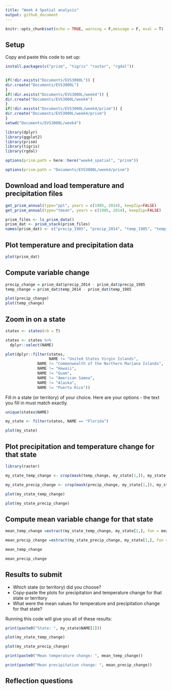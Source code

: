 ```yaml
---
title: "Week 4 Spatial analysis"
output: github_document
---
```


```r
knitr::opts_chunk$set(echo = TRUE, warning = F,message = F, eval = T)
```

## Setup

Copy and paste this code to set up:

```r
install.packages(c("prism", "tigris" "raster", "rgdal"))


if(!dir.exists("Documents/EVS3000L")) {
dir.create("Documents/EVS3000L")
}
if(!dir.exists("Documents/EVS3000L/week4")) {
dir.create("Documents/EVS3000L/week4")
}
if(!dir.exists("Documents/EVS3000L/week4/prism")) {
dir.create("Documents/EVS3000L/week4/prism")
}
setwd("Documents/EVS3000L/week4")

```

```r
library(dplyr)
library(ggplot2)
library(prism)
library(tigris)
library(rgdal)
```

```r
options(prism.path = here::here("week4_spatial", "prism"))
```

```r
options(prism.path = "Documents/EVS3000L/week4/prism")
```

## Download and load temperature and precipitation files

```r
get_prism_annual(type="ppt", years = c(1985, 2014), keepZip=FALSE)
get_prism_annual(type="tmean", years = c(1985, 2014), keepZip=FALSE)
```

```r
prism_files <- ls_prism_data()
prism_dat <- prism_stack(prism_files)
names(prism_dat) <- c("precip_1985", "precip_2014", "temp_1985", "temp_2014")

```

## Plot temperature and precipitation data

```r

plot(prism_dat)

```

## Compute variable change

```r

precip_change = prism_dat$precip_2014 - prism_dat$precip_1985
temp_change = prism_dat$temp_2014 - prism_dat$temp_1985

plot(precip_change)
plot(temp_change)

```

## Zoom in on a state


```r
states <- states(cb = T)

states <- states %>%
  dplyr::select(NAME)

```

```r
plot(dplyr::filter(states,
                   NAME != "United States Virgin Islands",
              NAME != "Commonwealth of the Northern Mariana Islands",
              NAME != "Hawaii",
              NAME != "Guam",
              NAME != "American Samoa",
              NAME != "Alaska",
              NAME != "Puerto Rico"))

```

Fill in a state (or territory) of your choice. Here are your options - the text you fill in must match exactly.

```r

unique(states$NAME)

```

```r

my_state <- filter(states, NAME == "Florida")

plot(my_state)
```

## Plot precipitation and temperature change for that state

```r
library(raster)

my_state_temp_change <- crop(mask(temp_change, my_state[1,]), my_state[1,])

my_state_precip_change <- crop(mask(precip_change, my_state[1,]), my_state[1,])

plot(my_state_temp_change)

plot(my_state_precip_change)

```

## Compute mean variable change for that state

```r

mean_temp_change =extract(my_state_temp_change, my_state[1,], fun = mean, na.rm = T)

mean_precip_change =extract(my_state_precip_change, my_state[1,], fun = mean, na.rm = T)

mean_temp_change

mean_precip_change

```


## Results to submit

* Which state (or territory) did you choose?
* Copy-paste the plots for precipitation and temperature change for that state or territory
* What were the mean values for temperature and precipitation change for that state?

Running this code will give you all of these results:

```r

print(paste0("State: ", my_state$NAME[1]))

plot(my_state_temp_change)

plot(my_state_precip_change)

print(paste0("Mean temperature change: ", mean_temp_change))

print(paste0("Mean precipitation change: ", mean_precip_change))

```

## Reflection questions